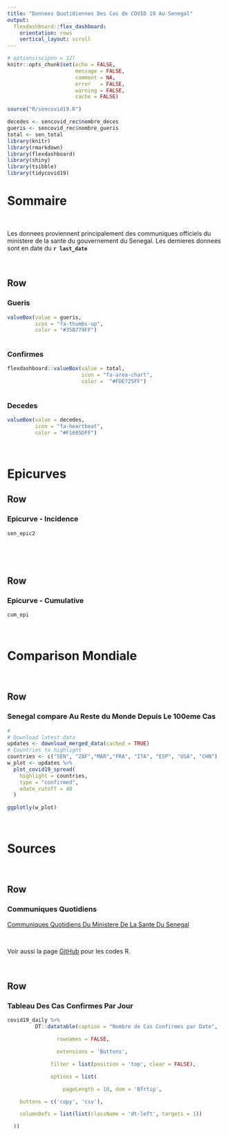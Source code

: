 ```yaml
---
title: "Donnees Quotidiennes Des Cas de COVID 19 Au Senegal"   
output:
  flexdashboard::flex_dashboard:
    orientation: rows
    vertical_layout: scroll
---
```


```r
# options(scipen = 12)
knitr::opts_chunk$set(echo = FALSE,
                      message = FALSE,
                      comment = NA,
                      error   = FALSE,
                      warning = FALSE,
                      cache = FALSE)

source("R/sencovid19.R")

decedes <- sencovid_rec$nombre_deces 
gueris <- sencovid_rec$nombre_gueris
total <- sen_total
library(knitr)
library(rmarkdown)
library(flexdashboard)
library(shiny)
library(tsibble)
library(tidycovid19)

```


Sommaire
=====================================

</br>

  Les donnees proviennent principalement des communiques officiels du ministere de la sante du gouvernement du Senegal. 
  Les dernieres donnees sont en date du __`r last_date `__
  
</br>


 
    
Row
-------------------------------------   



### Gueris  
    
```r
valueBox(value = gueris,
         icon = "fa-thumbs-up",
         color = "#35B779FF")
 

```

### Confirmes  
    
```r
flexdashboard::valueBox(value = total,
                        icon = "fa-area-chart",
                        color =  "#FDE725FF")
 

```


### Decedes  

```r
valueBox(value = decedes,
         icon = "fa-heartbeat",
         color = "#F1605DFF")

```

</br>


Epicurves
=====================================


Row
------------------------------------- 

### Epicurve - Incidence 


```r

sen_epic2

  

```

</br>

Row
-------------------------------------   

### Epicurve - Cumulative


```r

cum_epi

```

</br>

Comparison Mondiale
=====================================   

</br>

Row
-------------------------------------   

### Senegal compare Au Reste du Monde Depuis Le 100eme Cas

```r
# 
# Download latest data
updates <- download_merged_data(cached = TRUE)
# Countries to highlight
countries <- c("SEN", "ZAF","MAR","FRA", "ITA", "ESP", "USA", "CHN")
w_plot <- updates %>%
  plot_covid19_spread(
    highlight = countries,
    type = "confirmed",
    edate_cutoff = 40
  )

ggplotly(w_plot)

```


</br>

Sources
=====================================   

</br>

Row
-------------------------------------   

### Communiques Quotidiens  

[Communiques Quotidiens Du Ministere De La Sante Du Senegal](http://www.sante.gouv.sn/Pr%C3%A9sentation/coronavirus-informations-officielles-et-quotidiennes-du-msas){target="_blank"}

</br>

Voir aussi la page [GitHub](https://github.com/epinotes/sencovid19) pour les codes R.

</br>

Row
-------------------------------------   

### Tableau Des Cas Confirmes Par Jour


```r
covid19_daily %>% 
         DT::datatable(caption = "Nombre de Cas Confirmes par Date",

                rownames = FALSE,

                extensions = 'Buttons',

              filter = list(position = 'top', clear = FALSE),

              options = list(

                  pageLength = 10, dom = 'Bfrtip',

    buttons = c('copy', 'csv'),

    columnDefs = list(list(className = 'dt-left', targets = 1))

  ))
```

